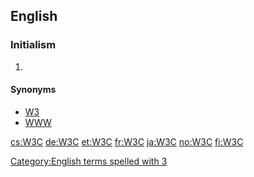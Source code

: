 ==English==

===Initialism===
{{en-initialism}}

# {{context|software|Internet|lang=en}} {{initialism of|[[w:World Wide Web Consortium|World Wide Web Consortium]]}}

====Synonyms====
* [[W3]]
* [[WWW]]
[[Category:English terms spelled with 3]]

[[cs:W3C]]
[[de:W3C]]
[[et:W3C]]
[[fr:W3C]]
[[ja:W3C]]
[[no:W3C]]
[[fi:W3C]]
